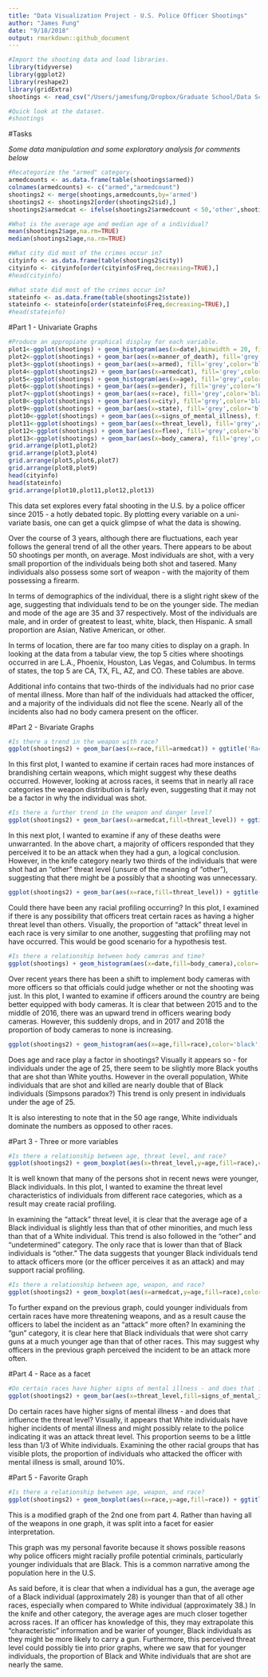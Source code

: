 ```yaml
---
title: "Data Visualization Project - U.S. Police Officer Shootings"
author: "James Fung"
date: "9/18/2018"
output: rmarkdown::github_document
---
```


```r
#Import the shooting data and load libraries.
library(tidyverse)
library(ggplot2)
library(reshape2)
library(gridExtra)
shootings <- read_csv("/Users/jamesfung/Dropbox/Graduate School/Data Science and Visualizations/Projects/Data Visualization Mini Project/fatal-police-shootings-data.csv")
```

```r
#Quick look at the dataset.
#shootings
```

#Tasks

*Some data manipulation and some exploratory analysis for comments below*
```r
#Recategorize the "armed" category.
armedcounts <- as.data.frame(table(shootings$armed))
colnames(armedcounts) <- c("armed","armedcount")
shootings2 <- merge(shootings,armedcounts,by='armed')
shootings2 <- shootings2[order(shootings2$id),]
shootings2$armedcat <- ifelse(shootings2$armedcount < 50,'other',shootings2$armed)

#What is the average age and median age of a individual?
mean(shootings2$age,na.rm=TRUE)
median(shootings2$age,na.rm=TRUE)

#What city did most of the crimes occur in?
cityinfo <- as.data.frame(table(shootings2$city))
cityinfo <- cityinfo[order(cityinfo$Freq,decreasing=TRUE),]
#head(cityinfo)

#What state did most of the crimes occur in?
stateinfo <- as.data.frame(table(shootings2$state))
stateinfo <- stateinfo[order(stateinfo$Freq,decreasing=TRUE),]
#head(stateinfo)
```


#Part 1 - Univariate Graphs
```r
#Produce an appropiate graphical display for each variable. 
plot1<-ggplot(shootings) + geom_histogram(aes(x=date),binwidth = 20, fill='grey',color='black') + ggtitle('Shootings by Year') + xlab('Year') + ylab('Count')
plot2<-ggplot(shootings) + geom_bar(aes(x=manner_of_death), fill='grey',color='black') + ggtitle('Manner of Death') + xlab('Manner') + ylab('Count')
plot3<-ggplot(shootings) + geom_bar(aes(x=armed), fill='grey',color='black') + ggtitle("Individual's Weapon") + xlab('Weapon') + ylab('Count')
plot4<-ggplot(shootings2) + geom_bar(aes(x=armedcat), fill='grey',color='black') + ggtitle("Individual's Weapon Categorized") + xlab('Weapon') + ylab('Count')
plot5<-ggplot(shootings) + geom_histogram(aes(x=age), fill='grey',color='black') + ggtitle("Age of individual") + xlab('Age') + ylab('Count')
plot6<-ggplot(shootings) + geom_bar(aes(x=gender), fill='grey',color='black') + ggtitle("Gender of individual") + xlab('Gender') + ylab('Count')
plot7<-ggplot(shootings) + geom_bar(aes(x=race), fill='grey',color='black') + ggtitle("Race of individual") + xlab('Race') + ylab('Count')
plot8<-ggplot(shootings) + geom_bar(aes(x=city), fill='grey',color='black') + ggtitle("City Crime Occured") + xlab('City') + ylab('Count')
plot9<-ggplot(shootings) + geom_bar(aes(x=state), fill='grey',color='black') + ggtitle("State Crime Occured") + xlab('State') + ylab('Count')
plot10<-ggplot(shootings) + geom_bar(aes(x=signs_of_mental_illness), fill='grey',color='black') + ggtitle("Mental Illness Reported") + xlab('Y/N') + ylab('Count')
plot11<-ggplot(shootings) + geom_bar(aes(x=threat_level), fill='grey',color='black') + ggtitle("Threat Level of individual") + xlab('Level') + ylab('Count')
plot12<-ggplot(shootings) + geom_bar(aes(x=flee), fill='grey',color='black') + ggtitle("Did the individual flee?") + xlab('Method') + ylab('Count')
plot13<-ggplot(shootings) + geom_bar(aes(x=body_camera), fill='grey',color='black') + ggtitle("Was there a body camera?") + xlab('Y/N') + ylab('Count')
grid.arrange(plot1,plot2)
grid.arrange(plot3,plot4)
grid.arrange(plot5,plot6,plot7)
grid.arrange(plot8,plot9)
head(cityinfo)
head(stateinfo)
grid.arrange(plot10,plot11,plot12,plot13)
```

This data set explores every fatal shooting in the U.S. by a police officer since 2015 - a hotly debated topic. By plotting every variable on a uni-variate basis, one can get a quick glimpse of what the data is showing.

Over the course of 3 years, although there are fluctuations, each year follows the general trend of all the other years. There appears to be about 50 shootings per month, on average. Most individuals are shot, with a very small proportion of the individuals being both shot and tasered. Many individuals also possess some sort of weapon - with the majority of them possessing a firearm. 

In terms of demographics of the individual, there is a slight right skew of the age, suggesting that individuals tend to be on the younger side. The median and mode of the age are 35 and 37 respectively. Most of the individuals are male, and in order of greatest to least, white, black, then Hispanic. A small proportion are Asian, Native American, or other. 

In terms of location, there are far too many cities to display on a graph. In looking at the data from a tabular view, the top 5 cities where shootings occurred in are L.A., Phoenix, Houston, Las Vegas, and Columbus. In terms of states, the top 5 are CA, TX, FL, AZ, and CO. These tables are above. 

Additional info contains that two-thirds of the individuals had no prior case of mental illness. More than half of the individuals had attacked the officer, and a majority of the individuals did not flee the scene. Nearly all of the incidents also had no body camera present on the officer. 



#Part 2 - Bivariate Graphs
```r
#Is there a trend in the weapon with race?
ggplot(shootings2) + geom_bar(aes(x=race,fill=armedcat)) + ggtitle('Race and Weapon') + xlab('Individual Race')
```

In this first plot, I wanted to examine if certain races had more instances of brandishing certain weapons, which might suggest why these deaths occurred. However, looking at across races, it seems that in nearly all race categories the weapon distribution is fairly even, suggesting that it may not be a factor in why the individual was shot. 

```r
#Is there a further trend in the weapon and danger level?
ggplot(shootings2) + geom_bar(aes(x=armedcat,fill=threat_level)) + ggtitle('Individual Weapon and Threat Level') + xlab('Individual Weapon')
```

In this next plot, I wanted to examine if any of these deaths were unwarranted. In the above chart, a majority of officers responded that they perceived it to be an attack when they had a gun, a logical conclusion. However, in the knife category nearly two thirds of the individuals that were shot had an "other" threat level (unsure of the meaning of "other"), suggesting that there might be a possibly that a shooting was unnecessary.

```r
ggplot(shootings2) + geom_bar(aes(x=race,fill=threat_level)) + ggtitle('Individual Race and Threat Level') + xlab('Individual Race')
```

Could there have been any racial profiling occurring? In this plot, I examined if there is any possibility that officers treat certain races as having a higher threat level than others. Visually, the proportion of "attack" threat level in each race is very similar to one another, suggesting that profiling may not have occurred. This would be good scenario for a hypothesis test. 

```r
#Is there a relationship between body cameras and time?
ggplot(shootings) + geom_histogram(aes(x=date,fill=body_camera),color='grey',binwidth = 100) + ggtitle('Body Cameras Over Time')
```

Over recent years there has been a shift to implement body cameras with more officers so that officials could judge whether or not the shooting was just. In this plot, I wanted to examine if officers around the country are being better equipped with body cameras. It is clear that between 2015 and to the middle of 2016, there was an upward trend in officers wearing body cameras. However, this suddenly drops, and in 2017 and 2018 the proportion of body cameras to none is increasing. 

```r
ggplot(shootings2) + geom_histogram(aes(x=age,fill=race),color='black',binwidth=10) + ggtitle('Age and individual Race') + xlab('individual Age')
```

Does age and race play a factor in shootings? Visually it appears so - for individuals under the age of 25, there seem to be slightly more Black youths that are shot than White youths. However in the overall population, White individuals that are shot and killed are nearly double that of Black individuals (Simpsons paradox?) This trend is only present in individuals under the age of 25. 

It is also interesting to note that in the 50 age range, White individuals dominate the numbers as opposed to other races.

#Part 3 - Three or more variables
```r
#Is there a relationship between age, threat level, and race?
ggplot(shootings2) + geom_boxplot(aes(x=threat_level,y=age,fill=race),color='black') + ggtitle('Age, Race, and Threat Level') + xlab('Threat Level')
```

It is well known that many of the persons shot in recent news were younger, Black individuals. In this plot, I wanted to examine the threat level characteristics of individuals from different race categories, which as a result may create racial profiling. 

In examining the "attack" threat level, it is clear that the average age of a Black individual is slightly less than that of other minorities, and much less than that of a White individual. This trend is also followed in the "other" and "undetermined" category. The only race that is lower than that of Black individuals is "other." The data suggests that younger Black individuals tend to attack officers more (or the officer perceives it as an attack) and may support racial profiling.

```r
#Is there a relationship between age, weapon, and race?
ggplot(shootings2) + geom_boxplot(aes(x=armedcat,y=age,fill=race),color='black') + ggtitle('Age, Race, and Weapon') + xlab('Weapon')
```

To further expand on the previous graph, could younger individuals from certain races have more threatening weapons, and as a result cause the officers to label the incident as an "attack" more often? In examining the "gun" category, it is clear here that Black individuals that were shot carry guns at a much younger age than that of other races. This may suggest why officers in the previous graph perceived the incident to be an attack more often.

#Part 4 - Race as a facet
```r
#Do certain races have higher signs of mental illness - and does that influence the threat level?
ggplot(shootings2) + geom_bar(aes(x=threat_level,fill=signs_of_mental_illness),color='black') + ggtitle('Age, Race, and Weapon') + xlab('Weapon') + facet_wrap(~race)
```

Do certain races have higher signs of mental illness - and does that influence the threat level? Visually, it appears that White individuals have higher incidents of mental illness and might possibly relate to the police indicating it was an attack threat level. This proportion seems to be a little less than 1/3 of White individuals. Examining the other racial groups that has visible plots, the proportion of individuals who attacked the officer with mental illness is small, around 10%. 

#Part 5 - Favorite Graph
```r
#Is there a relationship between age, weapon, and race?
ggplot(shootings2) + geom_boxplot(aes(x=race,y=age,fill=race)) + ggtitle('Examining Weapon, Age, and Race') + xlab('Race') + facet_wrap(~armedcat) + scale_fill_discrete(name='Race Legend',labels=c('Asian','Black','Hispanic','Native American','Other','White','N/A'))
```

This is a modified graph of the 2nd one from part 4. Rather than having all of the weapons in one graph, it was split into a facet for easier interpretation.

This graph was my personal favorite because it shows possible reasons why police officers might racially profile potential criminals, particularly younger individuals that are Black. This is a common narrative among the population here in the U.S.

As said before, it is clear that when a individual has a gun, the average age of a Black individual (approximately 28) is younger than that of all other races, especially when compared to White individual (approximately 38.) In the knife and other category, the average ages are much closer together across races.  If an officer has knowledge of this, they may extrapolate this "characteristic" information and be warier of younger, Black individuals as they might be more likely to carry a gun. Furthermore, this perceived threat level could possibly tie into prior graphs, where we saw that for younger individuals, the proportion of Black and White individuals that are shot are nearly the same. 

